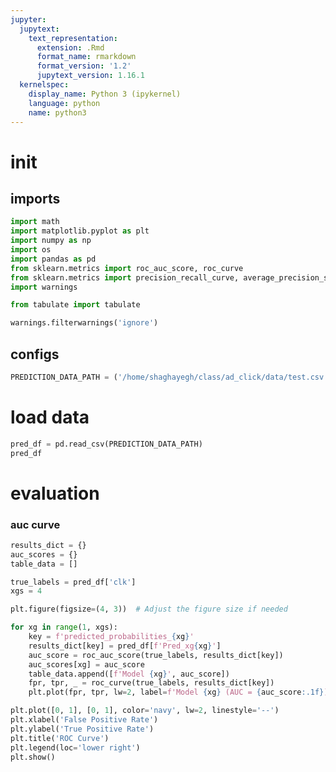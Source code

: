 ```yaml
---
jupyter:
  jupytext:
    text_representation:
      extension: .Rmd
      format_name: rmarkdown
      format_version: '1.2'
      jupytext_version: 1.16.1
  kernelspec:
    display_name: Python 3 (ipykernel)
    language: python
    name: python3
---
```


# init


## imports

```python
import math
import matplotlib.pyplot as plt
import numpy as np
import os
import pandas as pd
from sklearn.metrics import roc_auc_score, roc_curve
from sklearn.metrics import precision_recall_curve, average_precision_score
import warnings

from tabulate import tabulate

warnings.filterwarnings('ignore')
```

## configs

```python
PREDICTION_DATA_PATH = ('/home/shaghayegh/class/ad_click/data/test.csv')
```

# load data

```python
pred_df = pd.read_csv(PREDICTION_DATA_PATH)
pred_df
```

# evaluation


### auc curve

```python
results_dict = {}
auc_scores = {}
table_data = []
```

```python
true_labels = pred_df['clk']
xgs = 4

plt.figure(figsize=(4, 3))  # Adjust the figure size if needed

for xg in range(1, xgs):
    key = f'predicted_probabilities_{xg}'
    results_dict[key] = pred_df[f'Pred_xg{xg}']
    auc_score = roc_auc_score(true_labels, results_dict[key])
    auc_scores[xg] = auc_score
    table_data.append([f'Model {xg}', auc_score])
    fpr, tpr, _ = roc_curve(true_labels, results_dict[key])
    plt.plot(fpr, tpr, lw=2, label=f'Model {xg} (AUC = {auc_score:.1f})')

plt.plot([0, 1], [0, 1], color='navy', lw=2, linestyle='--')
plt.xlabel('False Positive Rate')
plt.ylabel('True Positive Rate')
plt.title('ROC Curve')
plt.legend(loc='lower right')
plt.show()
```
